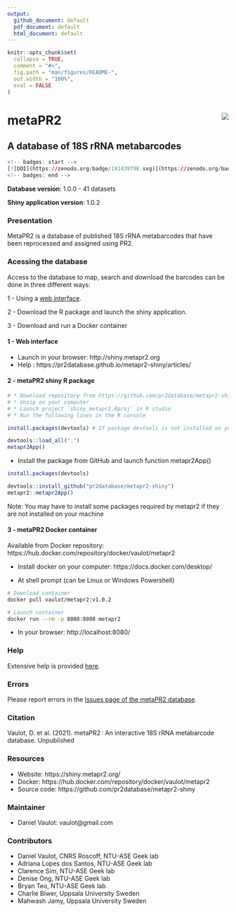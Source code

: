 ```yaml
---
output: 
  github_document: default
  pdf_document: default
  html_document: default
---
```


<!-- README.md is generated from README.Rmd. Please edit that file -->

```r
knitr::opts_chunk$set(
  collapse = TRUE,
  comment = "#>",
  fig.path = "man/figures/README-",
  out.width = "100%",
  eval = FALSE
)
```

# metaPR2 <img src="https://github.com/pr2database/metapr2-shiny/blob/main/inst/img/metapr2_logo.png?raw=true" align="right" />

## A database of 18S rRNA metabarcodes

```r
<!-- badges: start -->
[![DOI](https://zenodo.org/badge/191439796.svg)](https://zenodo.org/badge/latestdoi/191439796)
<!-- badges: end -->
```

**Database version**:  1.0.0 - 41 datasets

**Shiny application version**: 1.0.2

### Presentation

MetaPR2 is a database of published 18S rRNA metabarcodes that have been reprocessed and assigned using PR2. 


### Acessing the database

Access to the database to map, search and download the barcodes can be done in three different ways:

1 - Using a [web interface](http://shiny.metapr2.org).

2 - Download the R package and launch the shiny application.

3 - Download and run a Docker container 

#### 1 - Web interface

* Launch in your browser: http://shiny.metapr2.org
* Help : https://pr2database.github.io/metapr2-shiny/articles/

#### 2 - metaPR2 shiny R package



```r

# * Download repository from https://github.com/pr2database/metapr2-shiny/archive/refs/heads/main.zip
# * Unzip on your computer
# * Launch project `shiny_metapr2.Rproj` in R studio
# * Run the following lines in the R console

install.packages(devtools) # If package devtools is not installed on your computer

devtools::load_all(".")
metapr2App()
```

* Install the package from GitHub and launch function metapr2App()

```r
install.packages(devtools)

devtools::install_github("pr2database/metapr2-shiny")
metapr2::metapr2App()
```

Note: You may have to install some packages required by metapr2 if they are not installed on your machine

#### 3 - metaPR2 Docker container

Available from Docker repository: https://hub.docker.com/repository/docker/vaulot/metapr2

* Install docker on your computer: https://docs.docker.com/desktop/

* At shell prompt (can be Linux or Windows Powershell)

```bash
# Download container
docker pull vaulot/metapr2:v1.0.2

# Launch container
docker run --rm -p 8080:8080 metapr2

```

* In your browser: http://localhost:8080/

### Help

Extensive help is provided [here](https://pr2database.github.io/metapr2-shiny/articles/).


### Errors

Please report errors in the [Issues page of the metaPR2 database](https://github.com/pr2database/metapr2-shiny/issues).


### Citation

Vaulot, D. et al. (2021). metaPR2 : An interactive 18S rRNA metabarcode database. Unpublished


### Resources
* Website: https://shiny.metapr2.org/
* Docker: https://hub.docker.com/repository/docker/vaulot/metapr2
* Source code: https://github.com/pr2database/metapr2-shiny




### Maintainer
* Daniel Vaulot: vaulot@gmail.com

### Contributors
* Daniel Vaulot, CNRS Roscoff, NTU-ASE Geek lab
* Adriana Lopes dos Santos, NTU-ASE Geek lab 
* Clarence Sim, NTU-ASE Geek lab 
* Denise Ong, NTU-ASE Geek lab 
* Bryan Teo, NTU-ASE Geek lab
* Charlie Biwer, Uppsala University Sweden
* Mahwash Jamy, Uppsala University Sweden



